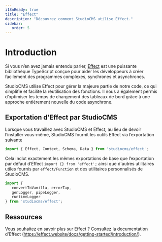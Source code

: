 ```yaml
---
i18nReady: true
title: "Effect"
description: "Découvrez comment StudioCMS utilise Effect."
sidebar:
   order: 5
---
```



# Introduction

Si vous n’en avez jamais entendu parler, [Effect](https://effect.website) est une puissante bibliothèque TypeScript conçue pour aider les développeurs à créer facilement des programmes complexes, synchrones et asynchrones.

StudioCMS utilise Effect pour gérer la majeure partie de notre code, ce qui simplifie et facilite la réutilisation des fonctions. Il nous a également permis d’optimiser les temps de chargement des tableaux de bord grâce à une approche entièrement nouvelle du code asynchrone.

## Exportation d’Effect par StudioCMS

Lorsque vous travaillez avec StudioCMS et Effect, au lieu de devoir l’installer vous-même, StudioCMS fournit les outils Effect via l’exportation suivante

```ts twoslash title="example.ts"
import { Effect, Context, Schema, Data } from 'studiocms/effect';
```

Cela inclut exactement les mêmes exportations de base que l’exportation par défaut d’Effect `import {} from 'effect';` ainsi que d'autres utilitaires utiles fournis par `effect/Function` et des utilitaires personnalisés de StudioCMS.

```ts twoslash title="custom-utils.ts"
import { 
   convertToVanilla, errorTap, 
   genLogger, pipeLogger, 
   runtimeLogger 
} from 'studiocms/effect';
```

## Ressources

<ReadMore>Vous souhaitez en savoir plus sur Effect ? Consultez la documentation d’Effect (https://effect.website/docs/getting-started/introduction/).</ReadMore>
